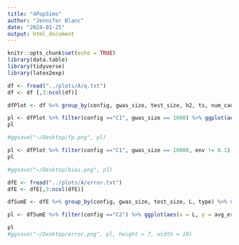 ```yaml
---
title: "4PopSims"
author: "Jennifer Blanc"
date: "2024-01-25"
output: html_document
---
```


```r
knitr::opts_chunk$set(echo = TRUE)
library(data.table)
library(tidyverse)
library(latex2exp)
```

```r
df <- fread("../plots/A/q.txt")
df <- df [,3:ncol(df)]
```

```r

dfPlot <- df %>% group_by(config, gwas_size, test_size, h2, ts, num_causal, env, L, type) %>% summarize(count = n(), avg_q = mean(`nc-q`),lowerci_mean = avg_q - (1.96 * (sd(`nc-q`)  /  sqrt(n()))), upperci_mean = avg_q + (1.96 * (sd(`nc-q`)  /  sqrt(n()))), fp_strat = sum(`nc-p` < 0.05)/ n(), lowerci_fp = fp_strat - 1.96 * sqrt((fp_strat * (1-fp_strat))/ n()), upperci_fp = fp_strat + 1.96 * sqrt((fp_strat * (1-fp_strat))/ n()) )
```


```r
pl <- dfPlot %>% filter(config =="C1", gwas_size == 1000) %>% ggplot(aes(x = env, y = fp_strat, color = type)) + geom_point(size = 2) + facet_grid(vars(L), vars(test_size)) + geom_errorbar(aes(ymin = lowerci_fp, ymax = upperci_fp), width = 0.005) + theme_classic(base_size = 12)  + theme(panel.border = element_rect(colour = "black", fill=NA, size=1), plot.title = element_text(hjust = 0.5)) + ylim(-0.1,1) + labs(colour="Covariate")+ geom_hline(yintercept = 0.05, color = "red") + xlab(TeX("$\\Delta_{AB}$")) + ylab("False Postive Rate") + ggtitle("Test Panel Size")
pl

#ggsave("~/Desktop/fp.png", pl)
```

```r
pl <- dfPlot %>% filter(config =="C1", gwas_size == 10000, env != 0.1) %>% ggplot(aes(x = env, y = avg_q, color = type)) + geom_point(size = 2) + facet_grid(vars(L), vars(test_size)) + geom_errorbar(aes(ymin = lowerci_mean, ymax = upperci_mean), width = 0.005) + theme_classic(base_size = 12)  + theme(panel.border = element_rect(colour = "black", fill=NA, size=1), plot.title = element_text(hjust = 0.5)) + labs(colour="Covariate")+ geom_hline(yintercept = 0, color = "red") + xlab(TeX("$\\Delta_{AB}$")) + ylab("Bias q") + ggtitle("Test Panel Size")
pl

#ggsave("~/Desktop/bias.png", pl)
```


```r
dfE <- fread("../plots/A/error.txt")
dfE <- dfE[,3:ncol(dfE)]

dfSumE <- dfE %>% group_by(config, gwas_size, test_size, L, type) %>% summarize(count = n(), avg_error = mean(error),lowerci = avg_error - (1.96 * (sd(error)  /  sqrt(n()))), upperci = avg_error + (1.96 * (sd(error)  /  sqrt(n()))))

pl <- dfSumE %>% filter(config =="C2") %>% ggplot(aes(x = L, y = avg_error, color = type)) + geom_point(size = 2) + facet_grid(vars(gwas_size), vars(test_size)) + scale_x_log10() + geom_errorbar(aes(ymin = lowerci, ymax = upperci), width = 0.25) + theme_classic(base_size = 12)  + theme(panel.border = element_rect(colour = "black", fill=NA, size=1), plot.title = element_text(hjust = 0.5), plot.tag.position = c(1.03, .55),plot.tag = element_text(angle = -90) ,legend.position = "bottom", plot.margin = margin(0,1.5,0,0, "cm")) + ylab("Avg. Error") + ggtitle("Test Panel Size") + labs(tag = "GWAS Panel size", colour="Covariate") + geom_hline(yintercept = 0, color = "red") + ylim(c(0,1))

pl
#ggsave("~/Desktop/error.png", pl, height = 7, width = 10)
```





